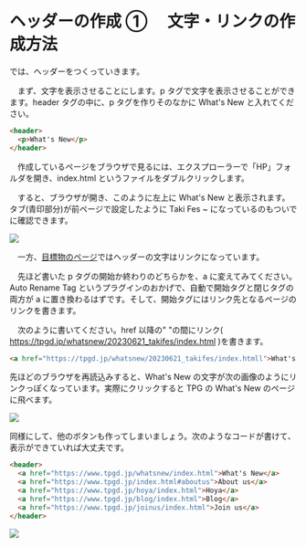 # ヘッダーの作成 ① 　文字・リンクの作成方法

では、ヘッダーをつくっていきます。

　まず、文字を表示させることにします。p タグで文字を表示させることができます。header タグの中に、p タグを作りそのなかに What's New と入れてください。



```html
<header>
  <p>What's New</p>
</header>
```


　作成しているページをブラウザで見るには、エクスプローラーで「HP」フォルダを開き、index.html というファイルをダブルクリックします。

　すると、ブラウザが開き、このように左上に What's New と表示されます。タブ(青印部分)が前ページで設定したように Taki Fes ~ になっているのもついでに確認できます。


![](./assets/05-preview.png)

　一方、<a href="https://tpgd.jp/whatsnew/20230621_takifes/index.html">目標物のページ</a>ではヘッダーの文字はリンクになっています。


　先ほど書いた p タグの開始か終わりのどちらかを、a に変えてみてください。Auto Rename Tag というプラグインのおかげで、自動で開始タグと閉じタグの両方が a に置き換わるはずです。そして、開始タグにはリンク先となるページのリンクを書きます。

　次のように書いてください。href 以降の" "の間にリンク( https://tpgd.jp/whatsnew/20230621_takifes/index.html )を書きます。

```html
<a href="https://tpgd.jp/whatsnew/20230621_takifes/index.htmll">What's New</a>
```


先ほどのブラウザを再読込みすると、What's New の文字が次の画像のようにリンクっぽくなっています。実際にクリックすると TPG の What's New のページに飛べます。


![](./assets/05-link.png)

同様にして、他のボタンも作ってしまいましょう。次のようなコードが書けて、表示ができていれば大丈夫です。

```html
<header>
  <a href="https://www.tpgd.jp/whatsnew/index.html">What's New</a>
  <a href="https://www.tpgd.jp/index.html#aboutus">About us</a>
  <a href="https://www.tpgd.jp/hoya/index.html">Hoya</a>
  <a href="https://www.tpgd.jp/blog/index.html">Blog</a>
  <a href="https://www.tpgd.jp/joinus/index.html">Join us</a>
</header>
```

![](./assets/05-full.png)
